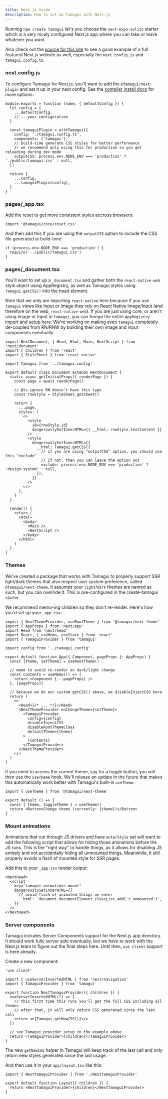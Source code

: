 ```yaml
---
title: Next.js Guide
description: How to set up Tamagui with Next.js
---
```


Running `npm create tamagui` let's you choose the `next-expo-solito` starter which is a very nicely configured Next.js app where you can take or leave whatever you want.

Also check out the [source for this site](https://github.com/tamagui/tamagui/tree/master/apps/site) to see a good example of a full featured Next.js website as well, especially the `next.config.js` and `tamagui.config.ts`.

### next.config.js

To configure Tamagui for Next.js, you'll want to add the `@tamagui/next-plugin` and set it up in your next config. See the [compiler install docs](/docs/intro/compiler-install) for more options:

```tsx
module.exports = function (name, { defaultConfig }) {
  let config = {
    ...defaultConfig,
    // ...your configuration
  }

  const tamaguiPlugin = withTamagui({
    config: './tamagui.config.ts',
    components: ['tamagui'],
    // build-time generate CSS styles for better performance
    // we recommend only using this for production so you get reloading during dev mode
    outputCSS: process.env.NODE_ENV === 'production' ? './public/tamagui.css' : null,
  })

  return {
    ...config,
    ...tamaguiPlugin(config),
  }
}
```

### pages/\_app.tsx

Add the reset to get more consistent styles accross browsers:

```tsx
import '@tamagui/core/reset.css'
```

And then add this if you are using the `outputCSS` option to include the CSS file generated at build-time:

```tsx
if (process.env.NODE_ENV === 'production') {
  require('../public/tamagui.css')
}
```

### pages/\_document.tsx

You'll want to set up a `_document.tsx` and gather both the `react-native-web` style object using AppRegistry, as well as Tamagui styles using `Tamagui.getCSS()` into the head element.

Note that we only are importing `react-native` here because if you use `tamagui` views like Input or Image they rely on React Native Image/Input (and therefore on the web, `react-native-web`). If you are just using core, or aren't using Image or Input in `tamagui`, you can forego the entire `AppRegistry` import and setup here. We're working on making even `tamagui` completely de-coupled from RN/RNW by building their own image and input components eventually.

```tsx
import NextDocument, { Head, Html, Main, NextScript } from 'next/document'
import { Children } from 'react'
import { StyleSheet } from 'react-native'

import Tamagui from '../tamagui.config'

export default class Document extends NextDocument {
  static async getInitialProps({ renderPage }) {
    const page = await renderPage()

    // @ts-ignore RN doesn't have this type
    const rnwStyle = StyleSheet.getSheet()

    return {
      ...page,
      styles: (
        <>
          <style
            id={rnwStyle.id}
            dangerouslySetInnerHTML={{ __html: rnwStyle.textContent }}
          />
          <style
            dangerouslySetInnerHTML={{
              __html: Tamagui.getCSS({
                // if you are using "outputCSS" option, you should use this "exclude"
                // if not, then you can leave the option out
                exclude: process.env.NODE_ENV === 'production' ? 'design-system' : null,
              }),
            }}
          />
        </>
      ),
    }
  }

  render() {
    return (
      <Html>
        <body>
          <Main />
          <NextScript />
        </body>
      </Html>
    )
  }
}
```

### Themes

We've created a package that works with Tamagui to properly support SSR light/dark themes that also respect user system preference, called `@tamagui/next-theme`. It assumes your `light`/`dark` themes are named as such, but you can override it. This is pre-configured in the create-tamagui starter.

We recommend memo-ing children so they don't re-render. Here's how you'd set up your `_app.tsx`:

```tsx
import { NextThemeProvider, useRootTheme } from '@tamagui/next-theme'
import { AppProps } from 'next/app'
import Head from 'next/head'
import React, { useMemo, useState } from 'react'
import { TamaguiProvider } from 'tamagui'

import config from '../tamagui.config'

export default function App({ Component, pageProps }: AppProps) {
  const [theme, setTheme] = useRootTheme()

  // memo to avoid re-render on dark/light change
  const contents = useMemo(() => {
    return <Component {...pageProps} />
  }, [pageProps])

  // because we do our custom getCSS() above, we disableInjectCSS here
  return (
    <>
      <Head>{/* ... */}</Head>
      <NextThemeProvider onChangeTheme={setTheme}>
        <TamaguiProvider
          config={config}
          disableInjectCSS
          disableRootThemeClass
          defaultTheme={theme}
        >
          {contents}
        </TamaguiProvider>
      </NextThemeProvider>
    </>
  )
}
```

If you need to access the current theme, say for a toggle button, you will then use the `useTheme` hook. We'll release an update in the future that makes this automatically work better with Tamagui's built-in `useTheme`.

```tsx
import { useTheme } from '@tamagui/next-theme'

export default () => {
  const { theme, toggleTheme } = useTheme()
  return <Button>Change theme (currently: {theme})</Button>
}
```

### Mount animations

Animations that run through JS drivers and have `enterStyle` set will want to add the following script that allows for hiding those animations before the JS runs. This is the "right way" to handle things, as it allows for disabling JS entirely and not accidentally hiding all unmounted things. Meanwhile, it still properly avoids a flash of mounted style for SSR pages.

Add this to your `_app.tsx` render output:

```tsx
<NextHead>
  <script
    key="tamagui-animations-mount"
    dangerouslySetInnerHTML={{
      // avoid flash of animated things on enter
      __html: `document.documentElement.classList.add('t_unmounted')`,
    }}
  />
</NextHead>
```

### Server components

Tamagui includes Server Components support for the Next.js app directory. It should work fully server side eventually, but we have to work with the Next.js team to figure out the final steps here. Until then, `use client` support is here already.

Create a new component:

```tsx
'use client'

import { useServerInsertedHTML } from 'next/navigation'
import { TamaguiProvider } from 'tamagui'

export function NextTamaguiProvider({ children }) {
  useServerInsertedHTML(() => {
    // this first time this runs you'll get the full CSS including all themes
    // after that, it will only return CSS generated since the last call
    return <>{Tamagui.getNewCSS()}</>
  })

  // see Tamagui provider setup in the example above
  return <TamaguiProvider>{children}</TamaguiProvider>
}
```

The new `getNewCSS` helper in Tamagui will keep track of the last call and only return new styles generated since the last usage.

And then use it in your `app/layout.tsx` like this:

```tsx
import { NextTamaguiProvider } from './NextTamaguiProvider'

export default function Layout({ children }) {
  return <NextTamaguiProvider>{children}</NextTamaguiProvider>
}
```
